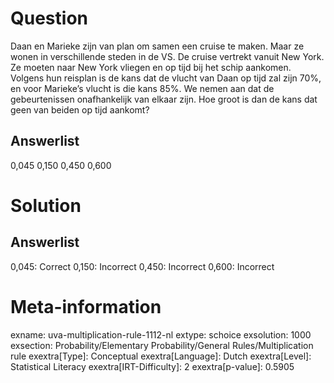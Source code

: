 Question
========

Daan en Marieke zijn van plan om samen een cruise te maken. Maar ze
wonen in verschillende steden in de VS. De cruise vertrekt vanuit New
York. Ze moeten naar New York vliegen en op tijd bij het schip aankomen.
Volgens hun reisplan is de kans dat de vlucht van Daan op tijd zal zijn
70%, en voor Marieke's vlucht is die kans 85%. We nemen aan dat de
gebeurtenissen onafhankelijk van elkaar zijn. Hoe groot is dan de kans
dat geen van beiden op tijd aankomt?

Answerlist
----------

0,045
0,150
0,450
0,600

Solution
========

Answerlist
----------

0,045: Correct
0,150: Incorrect
0,450: Incorrect
0,600: Incorrect

Meta-information
================
exname: uva-multiplication-rule-1112-nl
extype: schoice
exsolution: 1000
exsection: Probability/Elementary Probability/General Rules/Multiplication rule
exextra[Type]: Conceptual
exextra[Language]: Dutch
exextra[Level]: Statistical Literacy
exextra[IRT-Difficulty]: 2
exextra[p-value]: 0.5905

